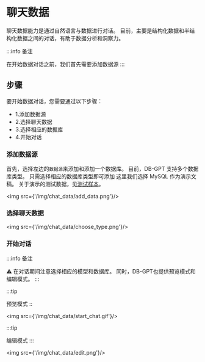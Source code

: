 # 聊天数据

聊天数据能力是通过自然语言与数据进行对话。 目前，主要是结构化数据和半结构化数据之间的对话，有助于数据分析和洞察力。

:::info 备注

在开始数据对话之前，我们首先需要添加数据源
:::

## 步骤

要开始数据对话，您需要通过以下步骤：

-   1.添加数据源
-   2.选择聊天数据
-   3.选择相应的数据库
-   4.开始对话

### 添加数据源

首先，选择左边的`数据源`来添加和添加一个数据库。 目前，DB-GPT 支持多个数据库类型。 只需选择相应的数据库类型即可添加 这里我们选择 MySQL 作为演示文稿。 关于演示的测试数据，见[测试样本](https://github.com/eosphoros-ai/DB-GPT/tree/main/docker/exampes/sqls)。

<img src={'/img/chat_data/add_data.png'}/>

### 选择聊天数据

<img src={'/img/chat_data/choose_type.png'}/>

### 开始对话

:::info 备注

⚠️ 在对话期间注意选择相应的模型和数据库。 同时，DB-GPT也提供预览模式和编辑模式。
:::

:::tip

预览模式
::

<img src={'/img/chat_data/start_chat.gif'}/>

:::tip

编辑模式
:::

<img src={'/img/chat_data/edit.png'}/>
